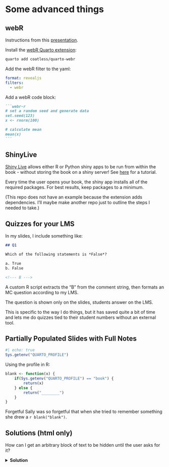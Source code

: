 # Some advanced things

## webR

Instructions from this [presentation](https://nrennie.rbind.io/teaching-with-webR).

Install the [webR Quarto extension](https://github.com/coatless/quarto-webr):

```sh
quarto add coatless/quarto-webr
```

Add the webR filter to the yaml:

```yaml
format: revealjs
filters:
  - webr
```

Add a webR code block:

````md
```webr-r
# set a random seed and generate data
set.seed(123)
x <- rnorm(100)

# calculate mean
mean(x)
```
````

## ShinyLive

[Shiny Live](https://topepo.github.io/shinylive-in-book-test/) allows either R or Python shiny apps to be run from within the book - without storing the book on a shiny server! See [here](https://github.com/RamiKrispin/shinylive-r) for a tutorial.

Every time the user opens your book, the shiny app installs all of the required packages. For best results, keep packages to a minimum.

(This repo does not have an example because the extension adds dependencies. I'll maybe make another repo just to outline the steps I needed to take.)

## Quizzes for your LMS

In my slides, I include something like:

```md
## Q1

Which of the following statements is *False*?

a. True
b. False

<!--- B --->
```

A custom R script extracts the "B" from the comment string, then formats an MC question according to my LMS. 

The question is shown only on the slides, students answer on the LMS.

::: {.content-visible when-profile="book"}
This is specific to the way I do things, but it has saved quite a bit of time and lets me do quizzes tied to their student numbers without an external tool.
:::

## Partially Populated Slides with Full Notes

```r
#| echo: true
Sys.getenv("QUARTO_PROFILE")
```

\pspace

Using the profile in R:

```r
blank <- function(x) {
    if(Sys.getenv("QUARTO_PROFILE") == "book") {
        return(x)
    } else {
        return("________")
    }
}
```

Forgetful Sally was so forgetful that when she tried to remember something she drew a `r blank("blank")`.

## Solutions (html only)

How can I get an arbitrary block of text to be hidden until the user asks for it?

<details>
<summary>**Solution**</summary>
```md
<details>
<summary>**Solution**</summary>

</details>
```

</details>
